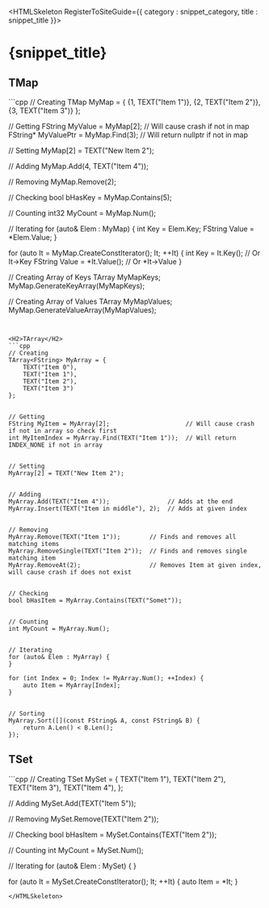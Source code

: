 

<HTMLSkeleton RegisterToSiteGuide={{ category : snippet_category, title : snippet_title }}>

<H1 WrittenOn={new Date("2025-01-15")}>{snippet_title}</H1>

<H2>TMap</H2>
```cpp
// Creating
TMap<int, FString> MyMap = {
    {1, TEXT("Item 1")},
    {2, TEXT("Item 2")},
    {3, TEXT("Item 3")}
};


// Getting
FString MyValue = MyMap[2];           // Will cause crash if not in map
FString* MyValuePtr = MyMap.Find(3);  // Will return nullptr if not in map


// Setting
MyMap[2] = TEXT("New Item 2");


// Adding
MyMap.Add(4, TEXT("Item 4"));


// Removing
MyMap.Remove(2);


// Checking
bool bHasKey = MyMap.Contains(5);


// Counting
int32 MyCount = MyMap.Num();


// Iterating
for (auto& Elem : MyMap) {
    int Key = Elem.Key;
    FString Value = *Elem.Value;
}

for (auto It = MyMap.CreateConstIterator(); It; ++It) {
    int Key = It.Key();           // Or It->Key
    FString Value = *It.Value();  // Or *It->Value
}


// Creating Array of Keys
TArray<int> MyMapKeys;
MyMap.GenerateKeyArray(MyMapKeys);


// Creating Array of Values
TArray<FString> MyMapValues;
MyMap.GenerateValueArray(MyMapValues);
```


<H2>TArray</H2>
```cpp
// Creating
TArray<FString> MyArray = {
    TEXT("Item 0"),
    TEXT("Item 1"),
    TEXT("Item 2"),
    TEXT("Item 3")
};


// Getting
FString MyItem = MyArray[2];                     // Will cause crash if not in array so check first
int MyItemIndex = MyArray.Find(TEXT("Item 1"));  // Will return INDEX_NONE if not in array


// Setting
MyArray[2] = TEXT("New Item 2");


// Adding
MyArray.Add(TEXT("Item 4"));                // Adds at the end
MyArray.Insert(TEXT("Item in middle"), 2);  // Adds at given index


// Removing
MyArray.Remove(TEXT("Item 1"));        // Finds and removes all matching items
MyArray.RemoveSingle(TEXT("Item 2"));  // Finds and removes single matching item
MyArray.RemoveAt(2);                   // Removes Item at given index, will cause crash if does not exist


// Checking
bool bHasItem = MyArray.Contains(TEXT("Somet"));


// Counting
int MyCount = MyArray.Num();


// Iterating
for (auto& Elem : MyArray) {
}

for (int Index = 0; Index != MyArray.Num(); ++Index) {
    auto Item = MyArray[Index];
}


// Sorting
MyArray.Sort([](const FString& A, const FString& B) {
    return A.Len() < B.Len();
});
```


<H2>TSet</H2>
```cpp
// Creating
TSet<FString> MySet = {
    TEXT("Item 1"),
    TEXT("Item 2"),
    TEXT("Item 3"),
    TEXT("Item 4"),
};


// Adding
MySet.Add(TEXT("Item 5"));


// Removing
MySet.Remove(TEXT("Item 2"));


// Checking
bool bHasItem = MySet.Contains(TEXT("Item 2"));


// Counting
int MyCount = MySet.Num();


// Iterating
for (auto& Elem : MySet) {
}

for (auto It = MySet.CreateConstIterator(); It; ++It) {
    auto Item = *It;
}
```
</HTMLSkeleton>
